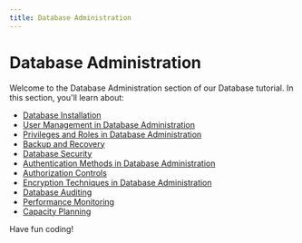```yaml
---
title: Database Administration
---
```


# Database Administration

Welcome to the Database Administration section of our Database tutorial. In this section, you'll learn about:

- [Database Installation](./0-database-installation.mdx)
- [User Management in Database Administration](./1-user-management.mdx)
- [Privileges and Roles in Database Administration](./2-privileges-and-roles.mdx)
- [Backup and Recovery](./3-backup-and-recovery.mdx)
- [Database Security](./4-database-security.mdx)
- [Authentication Methods in Database Administration](./5-authentication-methods.mdx)
- [Authorization Controls](./6-authorization-controls.mdx)
- [Encryption Techniques in Database Administration](./7-encryption-techniques.mdx)
- [Database Auditing](./8-database-auditing.mdx)
- [Performance Monitoring](./9-performance-monitoring.mdx)
- [Capacity Planning](./10-capacity-planning.mdx)

Have fun coding!